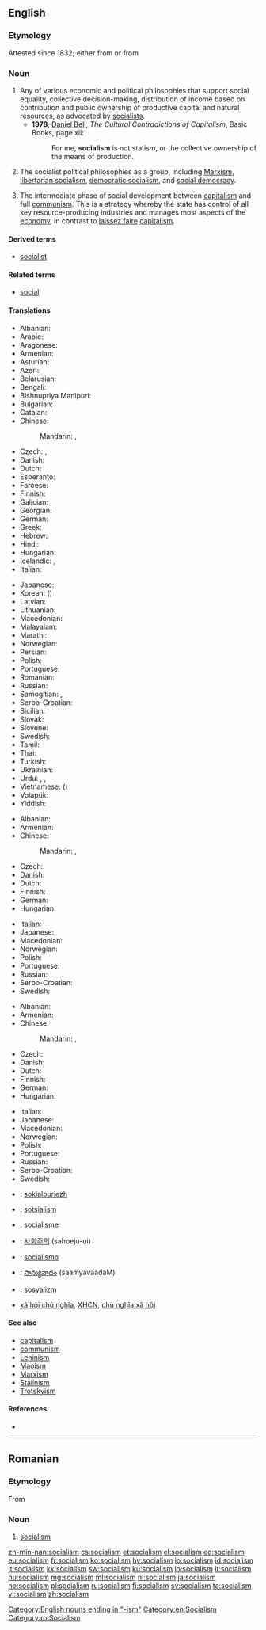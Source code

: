==English==

{{wikipedia}}

===Etymology===
Attested since 1832; either from {{etyl|fr}} {{term|socialisme}} or from {{suffix|social|ism}}

===Noun===
{{en-noun|-|s}}

# Any of various economic and political philosophies that support social equality, collective decision-making, distribution of income based on contribution and public ownership of productive capital and natural resources, as advocated by [[socialist]]s.
#* '''1978''', [[w:Daniel Bell|Daniel Bell]], ''The Cultural Contradictions of Capitalism'', Basic Books, page xii:
#*: For me, '''socialism''' is not statism, or the collective ownership of the means of production.
# The socialist political philosophies as a group, including [[Marxism]], [[libertarian socialism]], [[democratic socialism]], and [[social democracy]].
# {{context|Leninism}} The intermediate phase of social development between [[capitalism]] and full [[communism]]. This is a strategy whereby the state has control of all key resource-producing industries and manages most aspects of the [[economy]], in contrast to [[laissez faire]] [[capitalism]].

====Derived terms====
* [[socialist]]

====Related terms====
* [[social]]

====Translations====
{{trans-top|political philosophy of social and economic equality}}
* Albanian: {{t-|sq|socializëm|m}}
* Arabic: {{t-|ar|اشتراكية|f|tr=ishtirakíyya}}
* Aragonese: {{t-|an|sozialismo|m}}
* Armenian: {{t-|hy|սոցիալիզմ|tr=soc’ializm}}
* Asturian: {{t-|ast|socialismu|m}}
* Azeri: {{t-|az|sosializm}}
* Belarusian: {{t-|be|сацыялізм|m|tr=sacyjalízm}}
* Bengali: {{t-|bn|সমাজতন্ত্র|sc=Beng}}
* Bishnupriya Manipuri: {{tø|bpy|সমাজতন্ত্র|sc=Beng}}
* Bulgarian: {{t-|bg|социализъм}}
* Catalan: {{t-|ca|socialisme|m}}
* Chinese:
*: Mandarin: {{t-|cmn|社會主義|sc=Hani}}, {{t-|cmn|社会主义|tr=shèhuìzhǔyì|sc=Hani}}
* Czech: {{t-|cs|socialismus|m}}, {{t-|cs|socializmus|m}}
* Danish: {{t-|da|socialisme}}
* Dutch: {{t+|nl|socialisme|n}}
* Esperanto: {{t-|eo|socialismo}}
* Faroese: {{t-|fo|sosialisma}}
* Finnish: {{t+|fi|sosialismi}}
* Galician: {{t+|gl|socialismo|m}}
* Georgian: {{t-|ka|სოციალიზმი|sc=Geor}}
* German: {{t+|de|Sozialismus|m}}
* Greek: {{t+|el|σοσιαλισμός|m|tr=sosialismós}}
* Hebrew: {{t+|he|סוציאליזם|m|alt=סוֹצְיָאלִיזְם|tr=sotsyalizm}}
* Hindi: {{t-|hi|समाजवाद|m|tr=samājvād}}
* Hungarian: {{t+|hu|szocializmus}}
* Icelandic: {{t-|is|jafnaðarstefna}}, {{t-|is|sósíalismi}}
* Italian: {{t+|it|socialismo|m}}
{{trans-mid}}
* Japanese: {{t+|ja|社会主義|tr=しゃかいしゅぎ, shakai-shugi}}
* Korean: {{t+|ko|사회주의|tr=sahoeju-ui|sc=Hang}} ({{t+|ko|社會主義|sc=Hani}})
* Latvian: {{t-|lv|sociālisms|m}}
* Lithuanian: {{t+|lt|socializmas|m}}
* Macedonian: {{t-|mk|социјализам|m|tr=socijalízam}}
* Malayalam: {{t-|ml|സോഷ്യലിസം|sc=Mlym}}
* Marathi: {{t-|mr|समाजवाद|tr=samājvād|sc=Deva}}
* Norwegian: {{t-|no|sosialisme|m}}
* Persian: {{t+|fa|سوسیالیسم|tr=sosyâlism}}
* Polish: {{t+|pl|socjalizm|m}}
* Portuguese: {{t+|pt|socialismo|m}}
* Romanian: {{t-|ro|socialism}}
* Russian: {{t+|ru|социализм|m|tr=socialízm}}
* Samogitian: {{tø|sgs|suocēlėzmos|m}}, {{tø|sgs|socialėzmos|m}}
* Serbo-Croatian: {{t-|sh|socijalizam|m}}
* Sicilian: {{t-|scn|sucialìsimu|m}}
* Slovak: {{t-|sk|socializmus|m}}
* Slovene: {{t+|sl|socializem|m|alt=socialízem}}
* Swedish: {{t+|sv|socialism|c}}
* Tamil: {{t-|ta|சமவுடமை}}
* Thai: {{t-|th|สังคมนิยม|tr=săng-kom ní-yom}}
* Turkish: {{t+|tr|sosyalizm}}
* Ukrainian: {{t+|uk|соціалізм|tr=socializm}}
* Urdu: {{t-|ur|اشتراکیت}}, {{t-|ur|سوشلزم}}, {{t-|ur|سماجواد|m|tr=samājvād|sc=ur-Arab}}
* Vietnamese: {{t-|vi|chủ nghĩa xã hội}} ({{t-|vi|主義社會|sc=Hani}}) <!-- the etymology in brackets is useful for Sino-Vietnamese words-->
* Volapük: {{t+|vo|sogädim}}
* Yiddish: {{t-|yi|סאציאליזם|sc=Hebr}}
{{trans-bottom}}

{{trans-top|group of socialist political philosophies}}
* Albanian: {{t-|sq|socializmi|m}}
* Armenian: {{t-|hy|սոցիալիզմ|tr=soc’ializm}}
* Chinese:
*: Mandarin: {{t-|cmn|社會主義|sc=Hani}}, {{t-|cmn|社会主义|tr=shèhuìzhǔyì|sc=Hani}}
* Czech: {{t-|cs|socialismus|m}}
* Danish: {{t-|da|socialisme}}
* Dutch: {{t+|nl|socialisme|n}}
* Finnish: {{t+|fi|sosialismi}}
* German: {{t+|de|Sozialismus|m}}
* Hungarian: {{t+|hu|szocializmus}}
{{trans-mid}}
* Italian: {{t+|it|socialismo|m}}
* Japanese: {{t+|ja|社会主義|tr=しゃかいしゅぎ, shakai-shugi}}
* Macedonian: {{t-|mk|социјализам|m|tr=socijalízam}}
* Norwegian: {{t-|no|sosialisme|m}}
* Polish: {{t+|pl|socjalizm|m}}
* Portuguese: {{t+|pt|socialismo|m}}
* Russian: {{t+|ru|социализм|m|tr=socialízm}}
* Serbo-Croatian: {{t-|sh|socijalizam|m}}
* Swedish: {{t+|sv|socialism|c}}
{{trans-bottom}}

{{trans-top|intermediate phase of social development}}
* Albanian: {{t-|sq|socializmi|m}}
* Armenian: {{t-|hy|սոցիալիզմ|tr=soc’ializm}}
* Chinese:
*: Mandarin: {{t-|cmn|社會主義|sc=Hani}}, {{t-|cmn|社会主义|tr=shèhuìzhǔyì|sc=Hani}}
* Czech: {{t-|cs|socialismus|m}}
* Danish: {{t-|da|socialisme}}
* Dutch: {{t+|nl|socialisme|n}}
* Finnish: {{t+|fi|sosialismi}}
* German: {{t+|de|Sozialismus|m}}
* Hungarian: {{t+|hu|szocializmus}}
{{trans-mid}}
* Italian: {{t+|it|socialismo|m}}
* Japanese: {{t+|ja|社会主義|tr=しゃかいしゅぎ, shakai-shugi}}
* Macedonian: {{t-|mk|социјализам|m|tr=socijalízam}}
* Norwegian: {{t-|no|sosialisme|m}}
* Polish: {{t+|pl|socjalizm|m}}
* Portuguese: {{t+|pt|socialismo|m}}
* Russian: {{t+|ru|социализм|m|tr=socialízm}}
* Serbo-Croatian: {{t-|sh|socijalizam|m}}
* Swedish: {{t+|sv|socialism|c}}
{{trans-bottom}}

{{checktrans-top}}
* {{ttbc|br}}: [[sokialouriezh]] {{f}}
* {{ttbc|et}}: [[sotsialism]]
* {{ttbc|fr}}: [[socialisme]] {{m}}
{{trans-mid}}
* {{ttbc|ko}}: [[사회주의]] (sahoeju-ui)
* {{ttbc|es}}: [[socialismo]] {{m}}
* {{ttbc|te}}: [[సామ్యవాదం]] (saamyavaadaM)
* {{ttbc|tr}}: [[sosyalizm]]
* {{ttbc|vi}} [[xã hội chủ nghĩa]], [[XHCN]], [[chủ nghĩa xã hội]]
{{trans-bottom}}

====See also====
* [[capitalism]]
* [[communism]]
* [[Leninism]]
* [[Maoism]]
* [[Marxism]]
* [[Stalinism]]
* [[Trotskyism]]

====References====
* {{R:Online Etymology Dictionary}}

[[Category:English nouns ending in "-ism"]]
[[Category:en:Socialism]]

----

==Romanian==
{{wikipedia|lang=ro}}

===Etymology===
From {{etyl|fr|ro}} {{term|socialisme|lang=fr}}

===Noun===
{{ro-noun|n|-}}

# [[#English|socialism]]

[[Category:ro:Socialism]]

[[zh-min-nan:socialism]]
[[cs:socialism]]
[[et:socialism]]
[[el:socialism]]
[[eo:socialism]]
[[eu:socialism]]
[[fr:socialism]]
[[ko:socialism]]
[[hy:socialism]]
[[io:socialism]]
[[id:socialism]]
[[it:socialism]]
[[kk:socialism]]
[[sw:socialism]]
[[ku:socialism]]
[[lo:socialism]]
[[lt:socialism]]
[[hu:socialism]]
[[mg:socialism]]
[[ml:socialism]]
[[nl:socialism]]
[[ja:socialism]]
[[no:socialism]]
[[pl:socialism]]
[[ru:socialism]]
[[fi:socialism]]
[[sv:socialism]]
[[ta:socialism]]
[[vi:socialism]]
[[zh:socialism]]